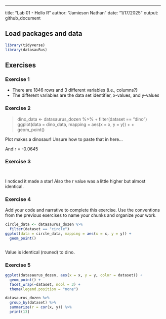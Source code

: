 ---
title: "Lab 01 - Hello R"
author: "Jamieson Nathan"
date: "1/17/2025"
output: github_document

## Load packages and data

```r
library(tidyverse) 
library(datasauRus)
```

## Exercises

### Exercise 1

- There are 1846 rows and 3 different variables (i.e., columns?) 
- The different variables are the data set identifier, x-values, and y-values

### Exercise 2

> dino_data <- datasaurus_dozen %>%
+     filter(dataset == "dino")
> ggplot(data = dino_data, mapping = aes(x = x, y = y)) +
+     geom_point()

Plot makes a dinosaur! Unsure how to paste that in here...

And r = -0.0645

### Exercise 3


```r

```

```r

```
I noticed it made a star! Also the r value was a little higher but almost identical. 


### Exercise 4

Add your code and narrative to complete this exercise. Use the conventions from the previous exercises to name your chunks and organize your work.

```r

circle_data <- datasaurus_dozen %>%
  filter(dataset == "circle")
ggplot(data = circle_data, mapping = aes(x = x, y = y)) +
  geom_point()

```

```r


```
Value is identical (rouned) to dino. 

### Exercise 5

```r

ggplot(datasaurus_dozen, aes(x = x, y = y, color = dataset)) +
  geom_point() +
  facet_wrap(~dataset, ncol = 3) +
  theme(legend.position = "none")

```
```r

datasaurus_dozen %>%
  group_by(dataset) %>%
  summarize(r = cor(x, y)) %>%
  print(13)

```



